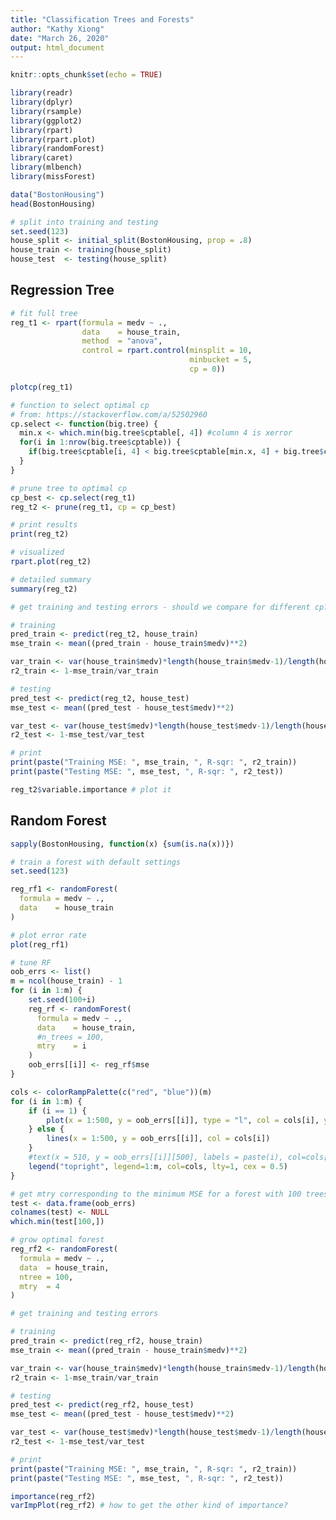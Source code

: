 ```yaml
---
title: "Classification Trees and Forests"
author: "Kathy Xiong"
date: "March 26, 2020"
output: html_document
---
```


```r
knitr::opts_chunk$set(echo = TRUE)

library(readr)
library(dplyr)
library(rsample)
library(ggplot2)
library(rpart)
library(rpart.plot)
library(randomForest)
library(caret)
library(mlbench)
library(missForest)
```
```r
data("BostonHousing")
head(BostonHousing)
```
```r
# split into training and testing
set.seed(123)
house_split <- initial_split(BostonHousing, prop = .8)
house_train <- training(house_split)
house_test  <- testing(house_split) 
```

## Regression Tree

```r
# fit full tree
reg_t1 <- rpart(formula = medv ~ .,
                data    = house_train,
                method  = "anova",
                control = rpart.control(minsplit = 10, 
                                        minbucket = 5,
                                        cp = 0))

plotcp(reg_t1)
```
```r
# function to select optimal cp
# from: https://stackoverflow.com/a/52502960
cp.select <- function(big.tree) {
  min.x <- which.min(big.tree$cptable[, 4]) #column 4 is xerror
  for(i in 1:nrow(big.tree$cptable)) {
    if(big.tree$cptable[i, 4] < big.tree$cptable[min.x, 4] + big.tree$cptable[min.x, 5])     return(big.tree$cptable[i, 1]) #column 5: xstd, column 1: cp 
  }
}

# prune tree to optimal cp
cp_best <- cp.select(reg_t1)
reg_t2 <- prune(reg_t1, cp = cp_best)

# print results
print(reg_t2)
```
```r
# visualized
rpart.plot(reg_t2)
```

```r
# detailed summary
summary(reg_t2)
```

```r
# get training and testing errors - should we compare for different cp?

# training
pred_train <- predict(reg_t2, house_train)
mse_train <- mean((pred_train - house_train$medv)**2)

var_train <- var(house_train$medv)*length(house_train$medv-1)/length(house_train$medv)
r2_train <- 1-mse_train/var_train

# testing
pred_test <- predict(reg_t2, house_test)
mse_test <- mean((pred_test - house_test$medv)**2)

var_test <- var(house_test$medv)*length(house_test$medv-1)/length(house_test$medv)
r2_test <- 1-mse_test/var_test

# print
print(paste("Training MSE: ", mse_train, ", R-sqr: ", r2_train))
print(paste("Testing MSE: ", mse_test, ", R-sqr: ", r2_test))
```
```r
reg_t2$variable.importance # plot it
```

## Random Forest

```r
sapply(BostonHousing, function(x) {sum(is.na(x))})
```
```r
# train a forest with default settings
set.seed(123)

reg_rf1 <- randomForest(
  formula = medv ~ .,
  data    = house_train
)

# plot error rate
plot(reg_rf1)
```

```r
# tune RF
oob_errs <- list()
m = ncol(house_train) - 1
for (i in 1:m) {
    set.seed(100+i)
    reg_rf <- randomForest(
      formula = medv ~ .,
      data    = house_train,
      #n_trees = 100,
      mtry    = i
    )
    oob_errs[[i]] <- reg_rf$mse
}

cols <- colorRampPalette(c("red", "blue"))(m)
for (i in 1:m) {
    if (i == 1) {
        plot(x = 1:500, y = oob_errs[[i]], type = "l", col = cols[i], ylim=c(10,30))
    } else {
        lines(x = 1:500, y = oob_errs[[i]], col = cols[i])
    }
    #text(x = 510, y = oob_errs[[i]][500], labels = paste(i), col=cols[i])
    legend("topright", legend=1:m, col=cols, lty=1, cex = 0.5)
}
```
```r
# get mtry corresponding to the minimum MSE for a forest with 100 trees
test <- data.frame(oob_errs)
colnames(test) <- NULL
which.min(test[100,])
```


```r
# grow optimal forest
reg_rf2 <- randomForest(
  formula = medv ~ .,
  data  = house_train,
  ntree = 100,
  mtry  = 4 
)
```

```r
# get training and testing errors

# training
pred_train <- predict(reg_rf2, house_train)
mse_train <- mean((pred_train - house_train$medv)**2)

var_train <- var(house_train$medv)*length(house_train$medv-1)/length(house_train$medv)
r2_train <- 1-mse_train/var_train

# testing
pred_test <- predict(reg_rf2, house_test)
mse_test <- mean((pred_test - house_test$medv)**2)

var_test <- var(house_test$medv)*length(house_test$medv-1)/length(house_test$medv)
r2_test <- 1-mse_test/var_test

# print
print(paste("Training MSE: ", mse_train, ", R-sqr: ", r2_train))
print(paste("Testing MSE: ", mse_test, ", R-sqr: ", r2_test))
```
```r
importance(reg_rf2)
varImpPlot(reg_rf2) # how to get the other kind of importance?
```

